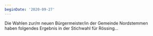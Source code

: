 ```yaml
---
beginDate: '2020-09-27'
---
```


Die Wahlen zur/m neuen Bürgermeister/in der Gemeinde Nordstemmen haben folgendes
Ergebnis in der Stichwahl für Rössing...
